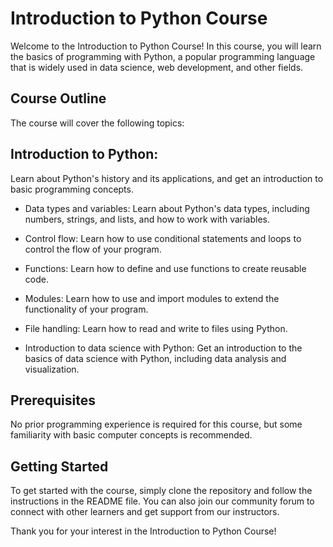 # Introduction to Python Course

Welcome to the Introduction to Python Course! In this course, you will learn the basics of programming with Python, a popular programming language that is widely used in data science, web development, and other fields.

## Course Outline

The course will cover the following topics:

## Introduction to Python: 
Learn about Python's history and its applications, and get an introduction to basic programming concepts.

- Data types and variables: Learn about Python's data types, including numbers, strings, and lists, and how to work with variables.

- Control flow: Learn how to use conditional statements and loops to control the flow of your program.

- Functions: Learn how to define and use functions to create reusable code.

- Modules: Learn how to use and import modules to extend the functionality of your program.

- File handling: Learn how to read and write to files using Python.

- Introduction to data science with Python: Get an introduction to the basics of data science with Python, including data analysis and visualization.

## Prerequisites

No prior programming experience is required for this course, but some familiarity with basic computer concepts is recommended.

## Getting Started

To get started with the course, simply clone the repository and follow the instructions in the README file. You can also join our community forum to connect with other learners and get support from our instructors.

Thank you for your interest in the Introduction to Python Course!
